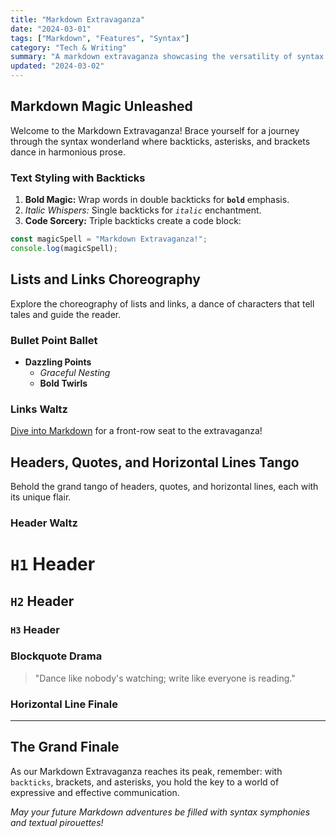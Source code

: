 ```yaml
---
title: "Markdown Extravaganza"
date: "2024-03-01"
tags: ["Markdown", "Features", "Syntax"]
category: "Tech & Writing"
summary: "A markdown extravaganza showcasing the versatility of syntax for effective communication and documentation."
updated: "2024-03-02"
---
```


## Markdown Magic Unleashed

Welcome to the Markdown Extravaganza! Brace yourself for a journey through the syntax wonderland where backticks, asterisks, and brackets dance in harmonious prose.

### Text Styling with Backticks

1. **Bold Magic:** Wrap words in double backticks for **`bold`** emphasis.
2. *Italic Whispers:* Single backticks for *`italic`* enchantment.
3. **Code Sorcery:** Triple backticks create a code block:

```javascript
const magicSpell = "Markdown Extravaganza!";
console.log(magicSpell);
```

## Lists and Links Choreography

Explore the choreography of lists and links, a dance of characters that tell tales and guide the reader.

### Bullet Point Ballet

- **Dazzling Points**
  - *Graceful Nesting*
  - **Bold Twirls**

### Links Waltz

[Dive into Markdown](https://example.com/markdown) for a front-row seat to the extravaganza!

## Headers, Quotes, and Horizontal Lines Tango

Behold the grand tango of headers, quotes, and horizontal lines, each with its unique flair.

### Header Waltz

# `H1` Header
## `H2` Header
### `H3` Header

### Blockquote Drama

> "Dance like nobody's watching; write like everyone is reading."

### Horizontal Line Finale

---

## The Grand Finale

As our Markdown Extravaganza reaches its peak, remember: with `backticks`, brackets, and asterisks, you hold the key to a world of expressive and effective communication.

*May your future Markdown adventures be filled with syntax symphonies and textual pirouettes!*
